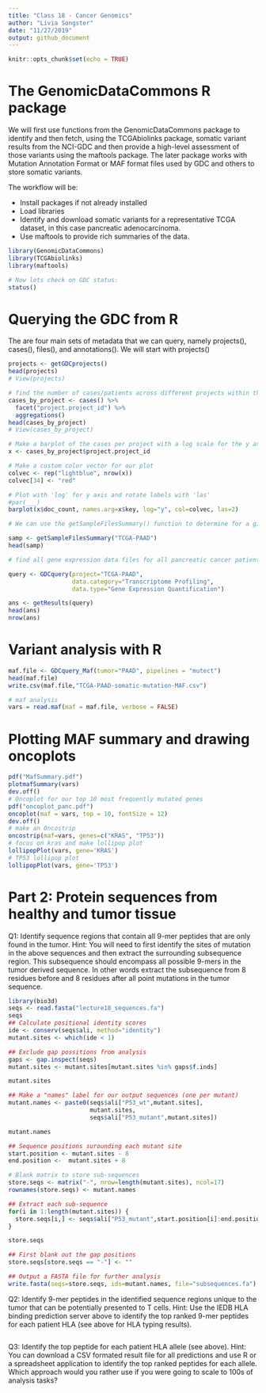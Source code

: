 ```yaml
---
title: "Class 18 - Cancer Genomics"
author: "Livia Songster"
date: "11/27/2019"
output: github_document
---
```


```r
knitr::opts_chunk$set(echo = TRUE)
```

# The GenomicDataCommons R package

We will first use functions from the GenomicDataCommons package to identify and then fetch, using the TCGAbiolinks package, somatic variant results from the NCI-GDC and then provide a high-level assessment of those variants using the maftools package. The later package works with Mutation Annotation Format or MAF format files used by GDC and others to store somatic variants.

The workflow will be:

- Install packages if not already installed
- Load libraries
- Identify and download somatic variants for a representative TCGA dataset, in this case pancreatic adenocarcinoma.
- Use maftools to provide rich summaries of the data.

```r
library(GenomicDataCommons)
library(TCGAbiolinks)
library(maftools)

# Now lets check on GDC status:
status()
```

# Querying the GDC from R
The are four main sets of metadata that we can query, namely projects(), cases(), files(), and annotations(). We will start with projects()
```r
projects <- getGDCprojects()
head(projects)
# View(projects)

# find the number of cases/patients across different projects within the GDC):
cases_by_project <- cases() %>%
  facet("project.project_id") %>%
  aggregations()
head(cases_by_project)
# View(cases_by_project)

# Make a barplot of the cases per project with a log scale for the y axis and rotate axis labels
x <- cases_by_project$project.project_id

# Make a custom color vector for our plot
colvec <- rep("lightblue", nrow(x))
colvec[34] <- "red"

# Plot with 'log' for y axis and rotate labels with 'las'
#par(___)  
barplot(x$doc_count, names.arg=x$key, log="y", col=colvec, las=2)

# We can use the getSampleFilesSummary() function to determine for a given project how many cases and what type of data we have available for each case:

samp <- getSampleFilesSummary("TCGA-PAAD")
head(samp)

# find all gene expression data files for all pancreatic cancer patients

query <- GDCquery(project="TCGA-PAAD",
                  data.category="Transcriptome Profiling",
                  data.type="Gene Expression Quantification")

ans <- getResults(query)
head(ans)
nrow(ans)
```

# Variant analysis with R
```r
maf.file <- GDCquery_Maf(tumor="PAAD", pipelines = "mutect")
head(maf.file)
write.csv(maf.file,"TCGA-PAAD-somatic-mutation-MAF.csv")

# maf analysis
vars = read.maf(maf = maf.file, verbose = FALSE)
```

# Plotting MAF summary and drawing oncoplots
```r
pdf("MafSummary.pdf")
plotmafSummary(vars)
dev.off()
# Oncoplot for our top 10 most frequently mutated genes
pdf("oncoplot_panc.pdf")
oncoplot(maf = vars, top = 10, fontSize = 12)
dev.off()
# make an Oncostrip
oncostrip(maf=vars, genes=c("KRAS", "TP53"))
# focus on kras and make lollipop plot
lollipopPlot(vars, gene='KRAS')
# TP53 lollipop plot
lollipopPlot(vars, gene='TP53')

```

# Part 2: Protein sequences from healthy and tumor tissue
Q1: Identify sequence regions that contain all 9-mer peptides that are only found in the tumor. Hint: You will need to first identify the sites of mutation in the above sequences and then extract the surrounding subsequence region. This subsequence should encompass all possible 9-mers in the tumor derived sequence. In other words extract the subsequence from 8 residues before and 8 residues after all point mutations in the tumor sequence.
```r
library(bio3d)
seqs <- read.fasta("lecture18_sequences.fa")
seqs
## Calculate positional identity scores
ide <- conserv(seqs$ali, method="identity")
mutant.sites <- which(ide < 1) 

## Exclude gap possitions from analysis
gaps <- gap.inspect(seqs)
mutant.sites <- mutant.sites[mutant.sites %in% gaps$f.inds]

mutant.sites

## Make a "names" label for our output sequences (one per mutant)
mutant.names <- paste0(seqs$ali["P53_wt",mutant.sites],
                       mutant.sites,
                       seqs$ali["P53_mutant",mutant.sites])

mutant.names

## Sequence positions surounding each mutant site
start.position <- mutant.sites - 8
end.position <-  mutant.sites + 8

# Blank matrix to store sub-sequences
store.seqs <- matrix("-", nrow=length(mutant.sites), ncol=17)
rownames(store.seqs) <- mutant.names

## Extract each sub-sequence
for(i in 1:length(mutant.sites)) {
  store.seqs[i,] <- seqs$ali["P53_mutant",start.position[i]:end.position[i]]
}

store.seqs

## First blank out the gap positions 
store.seqs[store.seqs == "-"] <- ""

## Output a FASTA file for further analysis
write.fasta(seqs=store.seqs, ids=mutant.names, file="subsequences.fa")
```
Q2: Identify 9-mer peptides in the identified sequence regions unique to the tumor that can be potentially presented to T cells. Hint: Use the IEDB HLA binding prediction server above to identify the top ranked 9-mer peptides for each patient HLA (see above for HLA typing results).

```r

```


Q3: Identify the top peptide for each patient HLA allele (see above). Hint: You can download a CSV formated result file for all predictions and use R or a spreadsheet application to identify the top ranked peptides for each allele. Which approach would you rather use if you were going to scale to 100s of analysis tasks?
